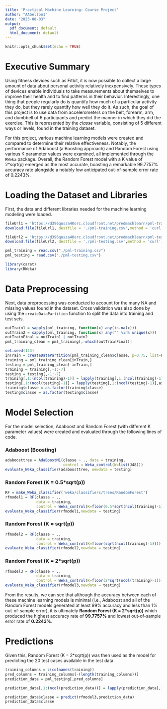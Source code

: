 ```yaml
---
title: 'Practical Machine Learning: Course Project'
author: "AAbellon1"
date: "2023-08-03"
output:
  pdf_document: default
  html_document: default
---
```


```r
knitr::opts_chunk$set(echo = TRUE)
```

# Executive Summary

Using fitness devices such as Fitbit, it is now possible to collect a large amount of data about personal activity relatively inexpensively. These types of devices enable individuals to take measurements about themselves to improve their health and to find patterns in their behavior. Interestingly, one thing that people regularly do is quantify how much of a particular activity they do, but they rarely quantify how well they do it. As such, the goal of this project is to use data from accelerometers on the belt, forearm, arm, and dumbbell of 6 participants and predict the manner in which they did the exercise. This is represented by the *classe* variable, consisting of 5 different ways or levels, found in the training dataset.

For this project, various machine learning models were created and compared to determine their relative effectiveness. Notably, the performance of Adaboost (a Boosting approach) and Random Forest using various K parameter values were examined, all implemented through the `RWeka` package. Overall, the Random Forest model with a K value of 2*sqrt(p) emerged as the most accurate, boasting a remarkable 99.7757% accuracy rate alongside a notably low anticipated out-of-sample error rate of 0.2243%.

# Loading the Dataset and Libraries

First, the data and different libraries needed for the machine learning modeling were loaded.

```r
fileUrl1 = 'https://d396qusza40orc.cloudfront.net/predmachlearn/pml-training.csv'
download.file(fileUrl1, destfile = './pml-training.csv',method = 'curl')

fileUrl2 = 'https://d396qusza40orc.cloudfront.net/predmachlearn/pml-testing.csv'
download.file(fileUrl2, destfile = './pml-testing.csv',method = 'curl')

pml_training = read.csv("./pml-training.csv")
pml_testing = read.csv("./pml-testing.csv")

library(caret)
library(RWeka)
```

# Data Preprocessing

Next, data preprocessing was conducted to account for the many NA and missing values found in the dataset. Cross validation was also done by using the `createDataPartition` function to split the data into training and test sets.

```r
outTrain1 = sapply(pml_training, function(x) any(is.na(x)))
outTrain2 = sapply(pml_training, function(x) any("" %in% unique(x)))
outTrainFinal = outTrain1 | outTrain2
pml_training_clean = pml_training[,-which(outTrainFinal)]

set.seed(123)
inTrain = createDataPartition(pml_training_clean$classe, p=0.75, list=FALSE)
training = pml_training_clean[inTrain,]
testing = pml_training_clean[-inTrain,]
training = training[,-1:-7]
testing = testing[,-1:-7]
training[,1:(ncol(training)-1)] = lapply(training[,1:(ncol(training)-1)],as.numeric)
testing[,1:(ncol(testing)-1)] = lapply(testing[,1:(ncol(testing)-1)],as.numeric)
training$classe = as.factor(training$classe)
testing$classe = as.factor(testing$classe)
```

# Model Selection

For the model selection, Adaboost and Random Forest (with different K parameter values) were created and evaluated through the following lines of code.

### Adaboost (Boosting)
```r
adaboosttree = AdaBoostM1(classe ~ ., data = training,
                          control = Weka_control(W=list(J48)))
evaluate_Weka_classifier(adaboosttree, newdata = testing)
```

### Random Forest (K = 0.5*sqrt(p))
```r
RF = make_Weka_classifier('weka/classifiers/trees/RandomForest')
rfmodel1 = RF(classe ~ .,
              data = training, 
              control = Weka_control(K=floor(0.5*sqrt(ncol(training)-1))))
evaluate_Weka_classifier(rfmodel1,newdata = testing)
```

### Random Forest (K = sqrt(p))
```r
rfmodel2 = RF(classe ~ .,
              data = training, 
              control = Weka_control(K=floor(sqrt(ncol(training)-1))))
evaluate_Weka_classifier(rfmodel2,newdata = testing)
```

### Random Forest (K = 2*sqrt(p))
```r
rfmodel3 = RF(classe ~ .,
              data = training, 
              control = Weka_control(K=floor(2*sqrt(ncol(training)-1))))
evaluate_Weka_classifier(rfmodel3,newdata = testing)
```

From the results, we can see that although the accuracy between each of these machine learning models is minimal (i.e., Adaboost and all of the Random Forest models generated at least 99% accuracy and less than 1% out-of-sample error), it is ultimately **Random Forest (K = 2\*sqrt(p))** which produced the highest accuracy rate of **99.7757%** and lowest out-of-sample error rate of **0.2243%**.

# Predictions

Given this, Random Forest (K = 2*sqrt(p)) was then used as the model for predicting the 20 test cases available in the test data.

```r
training_columns = c(colnames(training))
pred_columns = training_columns[-(length(training_columns))]
prediction_data = pml_testing[,pred_columns]

prediction_data[,1:(ncol(prediction_data))] = lapply(prediction_data[,1:(ncol(prediction_data))],as.numeric)

prediction_data$classe = predict(rfmodel3,prediction_data)
prediction_data$classe
```